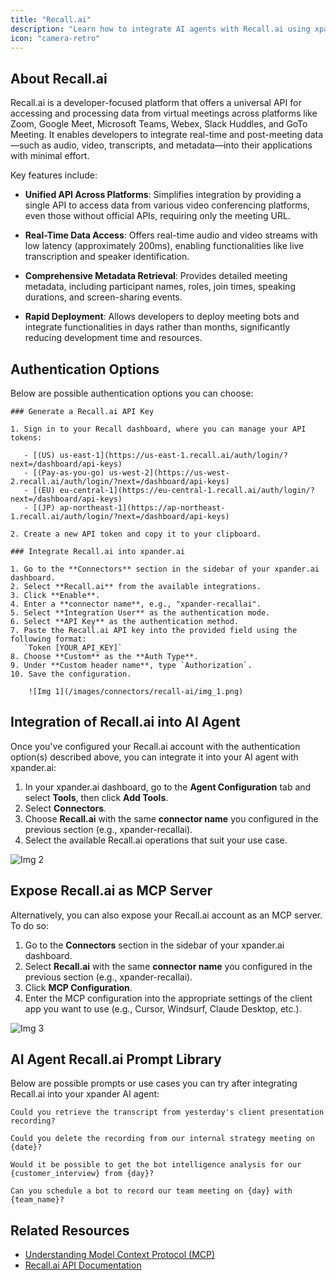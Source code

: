 ```yaml
---
title: "Recall.ai"
description: "Learn how to integrate AI agents with Recall.ai using xpander.ai. Create intelligent, real-time meeting assistants that can join calls across Zoom, Google Meet, and Microsoft Teams, transcribe conversations live."
icon: "camera-retro"
---
```


## About Recall.ai

Recall.ai is a developer-focused platform that offers a universal API for accessing and processing data from virtual meetings across platforms like Zoom, Google Meet, Microsoft Teams, Webex, Slack Huddles, and GoTo Meeting. It enables developers to integrate real-time and post-meeting data—such as audio, video, transcripts, and metadata—into their applications with minimal effort.

Key features include:

- **Unified API Across Platforms**: Simplifies integration by providing a single API to access data from various video conferencing platforms, even those without official APIs, requiring only the meeting URL. 

- **Real-Time Data Access**: Offers real-time audio and video streams with low latency (approximately 200ms), enabling functionalities like live transcription and speaker identification. 

- **Comprehensive Metadata Retrieval**: Provides detailed meeting metadata, including participant names, roles, join times, speaking durations, and screen-sharing events. 

- **Rapid Deployment**: Allows developers to deploy meeting bots and integrate functionalities in days rather than months, significantly reducing development time and resources.


## Authentication Options

Below are possible authentication options you can choose:

<Tabs>

  <Tab title="API Access">

    ### Generate a Recall.ai API Key

    1. Sign in to your Recall dashboard, where you can manage your API tokens:

       - [(US) us-east-1](https://us-east-1.recall.ai/auth/login/?next=/dashboard/api-keys)  
       - [(Pay-as-you-go) us-west-2](https://us-west-2.recall.ai/auth/login/?next=/dashboard/api-keys)  
       - [(EU) eu-central-1](https://eu-central-1.recall.ai/auth/login/?next=/dashboard/api-keys)  
       - [(JP) ap-northeast-1](https://ap-northeast-1.recall.ai/auth/login/?next=/dashboard/api-keys)

    2. Create a new API token and copy it to your clipboard.

    ### Integrate Recall.ai into xpander.ai

    1. Go to the **Connectors** section in the sidebar of your xpander.ai dashboard.  
    2. Select **Recall.ai** from the available integrations.  
    3. Click **Enable**.  
    4. Enter a **connector name**, e.g., "xpander-recallai".  
    5. Select **Integration User** as the authentication mode.  
    6. Select **API Key** as the authentication method.  
    7. Paste the Recall.ai API key into the provided field using the following format:  
       `Token [YOUR_API_KEY]`  
    8. Choose **Custom** as the **Auth Type**.  
    9. Under **Custom header name**, type `Authorization`.  
    10. Save the configuration.  

        ![Img 1](/images/connectors/recall-ai/img_1.png)

  </Tab>

</Tabs>

## Integration of Recall.ai into AI Agent

Once you've configured your Recall.ai account with the authentication option(s) described above, you can integrate it into your AI agent with xpander.ai:

1. In your xpander.ai dashboard, go to the **Agent Configuration** tab and select **Tools**, then click **Add Tools**. 
2. Select **Connectors**.  
3. Choose **Recall.ai** with the same **connector name** you configured in the previous section (e.g., xpander-recallai).  
4. Select the available Recall.ai operations that suit your use case.  

![Img 2](/images/connectors/recall-ai/img_2.png)

## Expose Recall.ai as MCP Server

Alternatively, you can also expose your Recall.ai account as an MCP server. To do so:

1. Go to the **Connectors** section in the sidebar of your xpander.ai dashboard.  
2. Select **Recall.ai** with the same **connector name** you configured in the previous section (e.g., xpander-recallai).  
3. Click **MCP Configuration**.  
4. Enter the MCP configuration into the appropriate settings of the client app you want to use (e.g., Cursor, Windsurf, Claude Desktop, etc.).

![Img 3](/images/connectors/recall-ai/img_3.png)

## AI Agent Recall.ai Prompt Library

Below are possible prompts or use cases you can try after integrating Recall.ai into your xpander AI agent:

```
Could you retrieve the transcript from yesterday's client presentation recording?
```

````
Could you delete the recording from our internal strategy meeting on {date}?
````

```
Would it be possible to get the bot intelligence analysis for our {customer_interview} from {day}?
```

```
Can you schedule a bot to record our team meeting on {day} with {team_name}?
```

## Related Resources

- [Understanding Model Context Protocol (MCP)](/docs/05-human-interfaces/04-mcp)
- [Recall.ai API Documentation](https://docs.recall.ai/reference/authentication)